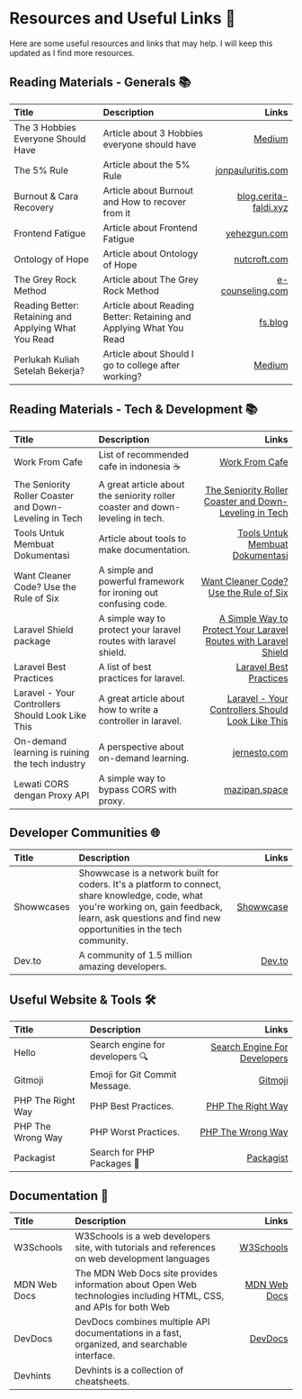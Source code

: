 # Resources and Useful Links 📌

Here are some useful resources and links that may help. I will keep this updated as I find more resources.

## Reading Materials - Generals 📚️
| Title                                                | Description                                                        |                                                                                               Links |
|:-----------------------------------------------------|:-------------------------------------------------------------------|----------------------------------------------------------------------------------------------------:|
| The 3 Hobbies Everyone Should Have                   | Article about 3 Hobbies everyone should have                       |       [Medium](https://medium.com/age-of-awareness/the-3-hobbies-everyone-should-have-1a2de934be83) |
| The 5% Rule                                          | Article about the 5% Rule                                          |                             [jonpauluritis.com](https://jonpauluritis.com/articles/5-percent-rule/) |
| Burnout & Cara Recovery                              | Article about Burnout and How to recover from it                   |                  [blog.cerita-faldi.xyz](https://blog.cerita-faldi.xyz/burn-out-dan-cara-recovery/) |
| Frontend Fatigue                                     | Article about Frontend Fatigue                                     |                                      [yehezgun.com](https://yehezgun.com/articles/frontend-fatigue) |
| Ontology of Hope                                     | Article about Ontology of Hope                                     |                                      [nutcroft.com](https://nutcroft.com/blog/an-ontology-of-hope/) |
| The Grey Rock Method                                 | Article about The Grey Rock Method                                 |             [e-counseling.com](https://www.e-counseling.com/articles/what-is-the-grey-rock-method/) |
| Reading Better: Retaining and Applying What You Read | Article about Reading Better: Retaining and Applying What You Read |                                                                 [fs.blog](https://fs.blog/reading/) |
| Perlukah Kuliah Setelah Bekerja?                     | Article about Should I go to college after working?                | [Medium](https://medium.com/komunitas-blogger-m/masih-perlukah-kuliah-setelah-bekerja-93964c871939) |
## Reading Materials - Tech & Development 📚️

| Title                                                  | Description                                                                   |                                                                                                                                                                  Links |
|:-------------------------------------------------------|:------------------------------------------------------------------------------|-----------------------------------------------------------------------------------------------------------------------------------------------------------------------:|
| Work From Cafe                                         | List of recommended cafe in indonesia ☕️                                      |                                                                                                                     [Work From Cafe](https://workfromcafe.glide.page/) |
| The Seniority Roller Coaster and Down-Leveling in Tech | A great article about the seniority roller coaster and down-leveling in tech. |                                             [The Seniority Roller Coaster and Down-Leveling in Tech](https://blog.pragmaticengineer.com/the-seniority-roller-coaster/) |
| Tools Untuk Membuat Dokumentasi                        | Article about tools to make documentation.                                    |                                                                            [Tools Untuk Membuat Dokumentasi](https://blog.cerita-faldi.xyz/tools-membuat-dokumentasi/) |
| Want Cleaner Code? Use the Rule of Six                 | A simple and powerful framework for ironing out confusing code.               |                                                                                       [Want Cleaner Code? Use the Rule of Six](https://davidamos.dev/the-rule-of-six/) |
| Laravel Shield package                                 | A simple way to protect your laravel routes with laravel shield.              | [A Simple Way to Protect Your Laravel Routes with Laravel Shield](https://dominik-geimer.com/articles/a-simple-way-to-protect-your-laravel-routes-with-laravel-shield) |
| Laravel Best Practices                                 | A list of best practices for laravel.                                         |                                                                                           [Laravel Best Practices](https://benjamincrozat.com/laravel-best-practices/) |
| Laravel - Your Controllers Should Look Like This       | A great article about how to write a controller in laravel.                   |                       [Laravel - Your Controllers Should Look Like This](https://medium.com/@macielthiago/laravel-your-controllers-should-look-like-this-c09ff9f40841) |
| On-demand learning is ruining the tech industry        | A perspective about on-demand learning.                                       |                                                                                                        [jernesto.com](https://www.jernesto.com/articles/learning.html) |
| Lewati CORS dengan Proxy API                           | A simple way to bypass CORS with proxy.                                       |                                                                                                    [mazipan.space](https://mazipan.space/lewati-cors-dengan-proxy-api) |

## Developer Communities 🌐
| Title      | Description                                                                                                                                                                                               |                              Links |
|:-----------|:----------------------------------------------------------------------------------------------------------------------------------------------------------------------------------------------------------|-----------------------------------:|
| Showwcases | Showwcase is a network built for coders. It's a platform to connect, share knowledge, code, what you're working on, gain feedback, learn, ask questions and find new opportunities in the tech community. | [Showwcase](https://showwcase.com) |
| Dev.to     | A community of 1.5 million amazing developers.                                                                                                                                                            |           [Dev.to](https://dev.to) |

## Useful Website & Tools 🛠️


| Title             | Description                     |                                                     Links |
|:------------------|:--------------------------------|----------------------------------------------------------:|
| Hello             | Search engine for developers 🔍 | [Search Engine For Developers](https://beta.sayhello.so/) |
| Gitmoji           | Emoji for Git Commit Message.   |                           [Gitmoji](https://gitmoji.dev/) |
| PHP The Right Way | PHP Best Practices.             |          [PHP The Right Way](https://phptherightway.com/) |
| PHP The Wrong Way | PHP Worst Practices.            |          [PHP The Wrong Way](https://phpthewrongway.com/) |
| Packagist         | Search for PHP Packages 🐘      |                       [Packagist](https://packagist.org/) |

## Documentation 📖️

| Title        | Description                                                                                                       |                                                Links |
|:-------------|:------------------------------------------------------------------------------------------------------------------|-----------------------------------------------------:|
| W3Schools    | W3Schools is a web developers site, with tutorials and references on web development languages                    |              [W3Schools](https://www.w3schools.com/) |
| MDN Web Docs | The MDN Web Docs site provides information about Open Web technologies including HTML, CSS, and APIs for both Web | [MDN Web Docs](https://developer.mozilla.org/en-US/) |
| DevDocs      | DevDocs combines multiple API documentations in a fast, organized, and searchable interface.                      |                       [DevDocs](https://devdocs.io/) |
| Devhints     | Devhints is a collection of cheatsheets.                                                                          |                                                      |